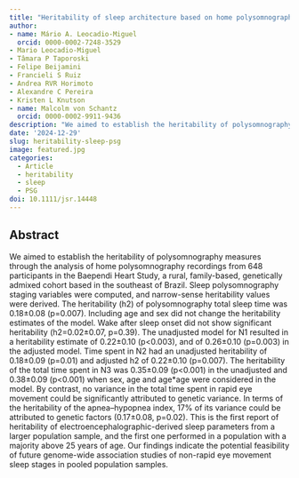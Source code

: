 ```yaml
---
title: "Heritability of sleep architecture based on home polysomnography"
author: 
- name: Mário A. Leocadio-Miguel
  orcid: 0000-0002-7248-3529
- Mario Leocadio‐Miguel
- Tâmara P Taporoski
- Felipe Beijamini
- Francieli S Ruiz
- Andrea RVR Horimoto
- Alexandre C Pereira
- Kristen L Knutson
- name: Malcolm von Schantz
  orcid: 0000-0002-9911-9436
description: "We aimed to establish the heritability of polysomnography measures through the analysis of home polysomnography recordings from 648 participants in the Baependi Heart Study, a rural, family-based, genetically admixed cohort based in the southeast of Brazil. Sleep polysomnography staging variables were computed, and narrow-sense heritability values were derived. The heritability (h2) of polysomnography total sleep time was 0.18±0.08 (p=0.007). Including age and sex did not change the heritability estimates of the model. Wake after sleep onset did not show significant heritability (h2=0.02±0.07, p=0.39). The unadjusted model for N1 resulted in a heritability estimate of 0.22±0.10 (p<0.003), and of 0.26±0.10 (p=0.003) in the adjusted model. Time spent in N2 had an unadjusted heritability of 0.18±0.09 (p=0.01) and adjusted h2 of 0.22±0.10 (p=0.007). The heritability of the total time spent in N3 was 0.35±0.09 (p<0.001) in the unadjusted and 0.38±0.09 (p<0.001) when sex, age and age*age were considered in the model. By contrast, no variance in the total time spent in rapid eye movement could be significantly attributed to genetic variance. In terms of the heritability of the apnea–hypopnea index, 17% of its variance could be attributed to genetic factors (0.17±0.08, p=0.02). This is the first report of heritability of electroencephalographic-derived sleep parameters from a larger population sample, and the first one performed in a population with a majority above 25 years of age. Our findings indicate the potential feasibility of future genome-wide association studies of non-rapid eye movement sleep stages in pooled population samples."
date: '2024-12-29'
slug: heritability-sleep-psg
image: featured.jpg
categories:
  - Article
  - heritability
  - sleep
  - PSG
doi: 10.1111/jsr.14448
---
```


## Abstract

We aimed to establish the heritability of polysomnography measures through the analysis of home polysomnography recordings from 648 participants in the Baependi Heart Study, a rural, family-based, genetically admixed cohort based in the southeast of Brazil. Sleep polysomnography staging variables were computed, and narrow-sense heritability values were derived. The heritability (h2) of polysomnography total sleep time was 0.18±0.08 (p=0.007). Including age and sex did not change the heritability estimates of the model. Wake after sleep onset did not show significant heritability (h2=0.02±0.07, p=0.39). The unadjusted model for N1 resulted in a heritability estimate of 0.22±0.10 (p<0.003), and of 0.26±0.10 (p=0.003) in the adjusted model. Time spent in N2 had an unadjusted heritability of 0.18±0.09 (p=0.01) and adjusted h2 of 0.22±0.10 (p=0.007). The heritability of the total time spent in N3 was 0.35±0.09 (p<0.001) in the unadjusted and 0.38±0.09 (p<0.001) when sex, age and age*age were considered in the model. By contrast, no variance in the total time spent in rapid eye movement could be significantly attributed to genetic variance. In terms of the heritability of the apnea–hypopnea index, 17% of its variance could be attributed to genetic factors (0.17±0.08, p=0.02). This is the first report of heritability of electroencephalographic-derived sleep parameters from a larger population sample, and the first one performed in a population with a majority above 25 years of age. Our findings indicate the potential feasibility of future genome-wide association studies of non-rapid eye movement sleep stages in pooled population samples.

